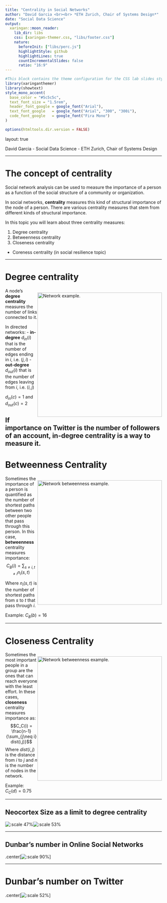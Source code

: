 ```yaml
---
title: "Centrality in Social Networks"
author: "David Garcia <br><br> *ETH Zurich, Chair of Systems Design*"
date: "Social Data Science"
output:
  xaringan::moon_reader:
    lib_dir: libs 
    css: [xaringan-themer.css, "libs/footer.css"]
    nature:
      beforeInit: ["libs/perc.js"]
      highlightStyle: github
      highlightLines: true
      countIncrementalSlides: false
      ratio: "16:9"
---
```



```r
#This block contains the theme configuration for the CSS lab slides style
library(xaringanthemer)
library(showtext)
style_mono_accent(
  base_color = "#5c5c5c",
  text_font_size = "1.5rem",
  header_font_google = google_font("Arial"),
  text_font_google   = google_font("Arial", "300", "300i"),
  code_font_google   = google_font("Fira Mono")
)
```

```r
options(htmltools.dir.version = FALSE)
```

layout: true

<div class="my-footer"><span>David Garcia - Social Data Science - ETH Zurich, Chair of Systems Design</span></div> 

---


# The concept of centrality

Social network analysis can be used to measure the importance of a person as a function of the social structure of a community or organization. 

In social networks, **centrality** measures this kind of structural importance of the node of a person. There are various centrality measures that stem from different kinds of structural importance. 

In this topic you will learn about three centrality measures:

1. Degree centrality
2. Betweenness centrality
3. Closeness centrality

+ Coreness centrality (in social resilience topic)

---

# Degree centrality

<div style="float:right">
<img src="networkDirected.png" alt="Network example." width=400px/>  
</div>

A node's **degree centrality** measures the number of links connected to it. 

In directed networks:
- **in-degree** $d_{in}(i)$ that is the number of edges ending in $i$, i.e. $(j,i)$ 
- **out-degree** $d_{out}(i)$ that is the number of edges leaving from $i$, i.e. $(i,j)$

$d_{in}(c) = 1$ and $d_{out}(c) = 2$

If importance on Twitter is the number of followers of an account, in-degree centrality is a way to measure it.
---

# Betweenness Centrality

<div style="float:right">
<img src="undirNetworkBtw.png" alt="Network betweenness example." width=400px/>  
</div>

Sometimes the importance of a person is quantified as the number of shortest paths between two other people that pass through this person. In this case, **betweenness** centrality measures importance:
$$C_B(i) = \sum_{s \neq i, t \neq i} n_i(s,t)$$

Where $n_i(s,t)$ is the number of shortest paths from $s$ to $t$ that pass through $i$.

Example: $C_B(b) = 16$

---

# Closeness Centrality

<div style="float:right">
<img src="undirNetworkBtw.png" alt="Network betweenness example." width=400px/>  
</div>

Sometimes the most important people in a group are the ones that can reach everyone with the least effort. In these cases, **closeness** centrality measures importance as:
$$C_C(i) = \frac{n-1}{\sum_{j\neq i} dist(i,j)}$$
Where $dist(i, j)$ is the distance from $i$ to $j$ and $n$ is the number of nodes in the network. 

Example: $C_C(d)=0.75$

---


## Neocortex Size as a limit to degree centrality

![:scale 47%](Neocortex.png)![:scale 53%](Dunbar.png)

---


## Dunbar's number in Online Social Networks

.center[![:scale 90%](DunbarB.jpeg)]


---


# Dunbar's number on Twitter

.center[![:scale 52%](Dunbar2.png)]

